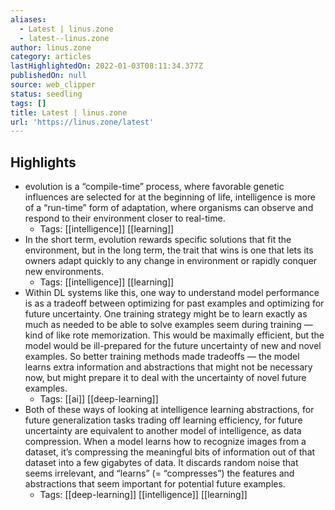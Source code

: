 ```yaml
---
aliases:
  - Latest | linus.zone
  - latest--linus.zone
author: linus.zone
category: articles
lastHighlightedOn: 2022-01-03T08:11:34.377Z
publishedOn: null
source: web_clipper
status: seedling
tags: []
title: Latest | linus.zone
url: 'https://linus.zone/latest'
---
```

## Highlights

- evolution is a “compile-time” process, where favorable genetic influences are selected for at the beginning of life, intelligence is more of a “run-time” form of adaptation, where organisms can observe and respond to their environment closer to real-time.
    - Tags: [[intelligence]] [[learning]]
- In the short term, evolution rewards specific solutions that fit the environment, but in the long term, the trait that wins is one that lets its owners adapt quickly to any change in environment or rapidly conquer new environments.
    - Tags: [[intelligence]] [[learning]]
- Within DL systems like this, one way to understand model performance is as a tradeoff between optimizing for past examples and optimizing for future uncertainty. One training strategy might be to learn exactly as much as needed to be able to solve examples seem during training — kind of like rote memorization. This would be maximally efficient, but the model would be ill-prepared for the future uncertainty of new and novel examples. So better training methods made tradeoffs — the model learns extra information and abstractions that might not be necessary now, but might prepare it to deal with the uncertainty of novel future examples.
    - Tags: [[ai]] [[deep-learning]]
- Both of these ways of looking at intelligence learning abstractions, for future generalization tasks trading off learning efficiency, for future uncertainty are equivalent to another model of intelligence, as data compression. When a model learns how to recognize images from a dataset, it’s compressing the meaningful bits of information out of that dataset into a few gigabytes of data. It discards random noise that seems irrelevant, and “learns” (= “compresses”) the features and abstractions that seem important for potential future examples.
    - Tags: [[deep-learning]] [[intelligence]] [[learning]]
